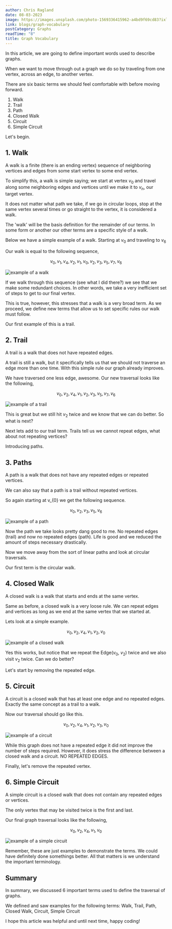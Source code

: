```yaml
---
author: Chris Ragland
date: 08-03-2023
image: https://images.unsplash.com/photo-1569336415962-a4bd9f69cd83?ixlib=rb-4.0.3&ixid=M3wxMjA3fDB8MHxzZWFyY2h8MTR8fG1hcHxlbnwwfHwwfHx8MA%3D%3D&auto=format&fit=crop&w=800&q=60
link: blogs/graph-vocabulary
postCategory: Graphs
readTime: "8"
title: Graph Vocabulary
---
```


In this article, we are going to define important words used to describe graphs.

When we want to move through out a graph we do so by traveling from one vertex, across an edge, to another vertex. 

There are six basic terms we should feel comfortable with before moving forward.

1. Walk
2. Trail
3. Path
4. Closed Walk
5. Circuit
6. Simple Circuit

Let's begin.

## 1. Walk

A walk is a finite (there is an ending vertex) sequence of neighboring vertices and edges from some start vertex to some end vertex. 

To simplify this, a walk is simple saying; we start at vertex $v_{0}$ and travel along some neighboring edges and vertices until we make it to $v_{n}$, our target vertex. 

It does not matter what path we take, if we go in circular loops, stop at the same vertex several times or go straight to the vertex, it is considered a walk.

The 'walk' will be the basis definition for the remainder of our terms. In some form or another our other terms are a specific style of a walk.

Below we have a simple example of a walk. Starting at $v_{0}$ and traveling to $v_{6}$

Our walk is equal to the following sequence,

$$
v_{0}, v_{1}, v_{4}, v_{2}, v_{1}, v_{0}, v_{2}, v_{3}, v_{5}, v_{7}, v_{6}
$$

<Image
  title="example of a walk"
  link="/img/post-images/blog-images/graphs/walk-example.svg"
  description="Example of a walk on a undirected graph"
/>

If we walk through this sequence (see what I did there?) we see that we make some redundant choices. In other words, we take a very inefficient set of steps to get to our final vertex. 

This is true, however, this stresses that a walk is a very broad term. As we proceed, we define new terms that allow us to set specific rules our walk must follow.

Our first example of this is a trail.

## 2. Trail

A trail is a walk that does not have repeated edges.

A trail is still a walk, but it specifically tells us that we should not traverse an edge more than one time. With this simple rule our graph already improves.

We have traversed one less edge, awesome. Our new traversal looks like the following,

$$
v_{0}, v_{2}, v_{4}, v_{1}, v_{2}, v_{3}, v_{5}, v_{7}, v_{6} 
$$

<Image
  title="example of a trail"
  link="/img/post-images/blog-images/graphs/trail-example.svg"
  description="Example of a trail on a undirected graph"
/>

This is great but we still hit $v_{2}$ twice and we know that we can do better. So what is next?

Next lets add to our trail term. Trails tell us we cannot repeat edges, what about not repeating vertices? 

Introducing paths.

## 3. Paths

A path is a walk that does not have any repeated edges or repeated vertices.

We can also say that a path is a trail without repeated vertices. 

So again starting at v_{0} we get the following sequence.

$$
v_{0}, v_{2}, v_{3}, v_{5}, v_{6} 
$$

<Image
  title="example of a path"
  link="/img/post-images/blog-images/graphs/path-example.svg"
  description="Example of a path on a undirected graph"
/>

Now the path we take looks pretty dang good to me. No repeated edges (trail) and now no repeated edges (path). Life is good and we reduced the amount of steps necessary drastically.

Now we move away from the sort of linear paths and look at circular traversals.

Our first term is the circular walk.

## 4. Closed Walk

A closed walk is a walk that starts and ends at the same vertex.

Same as before, a closed walk is a very loose rule. We can repeat edges and vertices as long as we end at the same vertex that we started at. 

Lets look at a simple example.

$$
v_{0}, v_{2}, v_{4}, v_{1}, v_{2}, v_{0} 
$$

<Image
  title="example of a closed walk"
  link="/img/post-images/blog-images/graphs/closed-walk-example.svg"
  description="Example of a closed walk on a undirected graph"
/>

Yes this works, but notice that we repeat the Edge($v_{0}$, $v_{2}$) twice and we also visit $v_{2}$ twice. Can we do better?

Let's start by removing the repeated edge.

## 5. Circuit

A circuit is a closed walk that has at least one edge and no repeated edges. Exactly the same concept as a trail to a walk.  

Now our traversal should go like this.

$$
v_{0}, v_{2}, v_{4}, v_{1}, v_{2}, v_{3}, v_{0} 
$$

<Image
  title="example of a circuit"
  link="/img/post-images/blog-images/graphs/circuit-example.svg"
  description="Example of a circuit on a undirected graph"
/>

While this graph does not have a repeated edge it did not improve the number of steps required. However, it does stress the difference between a closed walk and a circuit. NO REPEATED EDGES.

Finally, let's remove the repeated vertex. 

## 6. Simple Circuit

A simple circuit is a closed walk that does not contain any repeated edges or vertices.

The only vertex that may be visited twice is the first and last. 

Our final graph traversal looks like the following,

$$
v_{0}, v_{2}, v_{4}, v_{1}, v_{0}
$$

<Image
  title="example of a simple circuit"
  link="/img/post-images/blog-images/graphs/simple-circuit-example.svg"
  description="Example of a simple circuit on a undirected graph"
/>

Remember, these are just examples to demonstrate the terms. We could have definitely done somethings better. All that matters is we understand the important terminology. 

## Summary

In summary, we discussed 6 important terms used to define the traversal of graphs. 

We defined and saw examples for the following terms: Walk, Trail, Path, Closed Walk, Circuit, Simple Circuit

I hope this article was helpful and until next time, happy coding!




